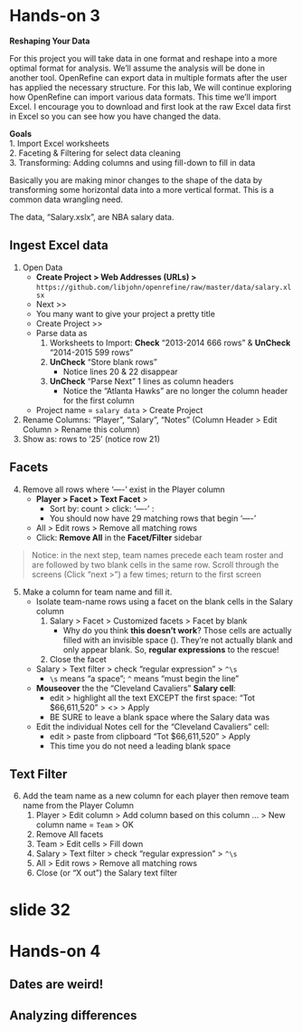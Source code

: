 # Hands-on 3

**Reshaping Your Data**  

For this project you will take data in one format and reshape into a more optimal format for analysis.  We'll assume the analysis will be done in another tool.  OpenRefine can export data in multiple formats after the user has applied the necessary structure.  For this lab, We will continue exploring how OpenRefine can import various data formats.  This time we'll import Excel. I encourage you to download and first look at the raw Excel data first in Excel so you can see how you have changed the data.  

**Goals**  
1. Import Excel worksheets  
2. Faceting & Filtering for select data cleaning  
3. Transforming:  Adding columns and using fill-down to fill in data  


Basically you are making minor changes to the shape of the data by transforming some horizontal data into a more vertical format.  This is a common data wrangling need.


The data, “Salary.xslx”, are NBA salary data.  

## Ingest Excel data  

1. Open  Data  
    * **Create Project  > Web Addresses (URLs) >** `https://github.com/libjohn/openrefine/raw/master/data/salary.xlsx`
    * Next >> 
    * You many want to give your project a pretty title
    * Create Project >>
    * Parse data as 
        1. Worksheets to Import: **Check** "2013-2014 666 rows" & **UnCheck** "2014-2015 599 rows"  
        2. **UnCheck** "Store blank rows" 
            + Notice lines 20 & 22 disappear  
        3. **UnCheck** "Parse Next" 1 lines as column headers 
            + Notice the "Atlanta Hawks" are no longer the column header for the first column  
    * Project name = `salary data` > Create Project  
2. Rename Columns: "Player", "Salary", "Notes"  (Column Header > Edit Column > Rename this column)  
3. Show as: rows to '25' (notice row 21)

## Facets
4. Remove all rows where '----' exist in the Player column  
    + **Player > Facet > Text Facet** > 
        * Sort by: count > click: '----' :  
        * You should now have 29 matching rows that begin '----'  
    + All > Edit rows > Remove all matching rows  
    + Click:  **Remove All** in the **Facet/Filter** sidebar  
    
> Notice: in the next step, team names precede each team roster and are followed by two blank cells in the same row.  Scroll through the screens (Click "next >") a few times; return to the first screen  

5. Make a column for team name and fill it.  
    + Isolate team-name rows using a facet on the blank cells in the Salary column  
        1. Salary > Facet > Customized facets > Facet by blank 
            + Why do you think **this doesn’t work**? Those cells are actually filled with an invisible space (\s).  They’re not actually blank and only appear blank. So,  **regular expressions** to the rescue!  
        2. Close the facet  
    + Salary > Text filter > check "regular expression" > `^\s`  
        + `\s` means “a space”; `^` means “must begin the line”  
    + **Mouseover** the the "Cleveland Cavaliers" **Salary cell**:  
        + edit > highlight all the text EXCEPT the first space:  "Tot   $66,611,520" > <<cut to clipboard>> > Apply  
        + BE SURE to leave a blank space where the Salary data was  
    + Edit the individual Notes cell for the "Cleveland Cavaliers" cell:  
        + edit > paste from clipboard "Tot $66,611,520" > Apply  
        + This time you do not need a leading blank space  
        
## Text Filter  

6. Add the team name as a new column for each player then remove team name from the Player Column  
    1. Player > Edit column > Add column based on this column ... > New column name = `Team` > OK  
    2. Remove All facets  
    3. Team > Edit cells > Fill down  
    4. Salary > Text filter > check "regular expression" > `^\s`
    5. All > Edit rows > Remove all matching rows  
    6. Close (or "X out") the Salary text filter

# slide 32

# Hands-on 4
## Dates are weird!
## Analyzing differences